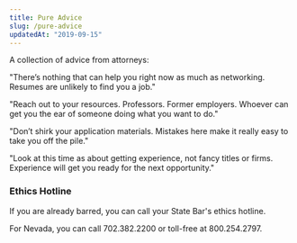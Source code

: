 ```yaml
---
title: Pure Advice
slug: /pure-advice
updatedAt: "2019-09-15"
---
```


A collection of advice from attorneys:

"There’s nothing that can help you right now as much as networking. Resumes are unlikely to find you a job."

"Reach out to your resources. Professors. Former employers. Whoever can get you the ear of someone doing what you want to do."

"Don’t shirk your application materials. Mistakes here make it really easy to take you off the pile."

"Look at this time as about getting experience, not fancy titles or firms. Experience will get you ready for the next opportunity."

### Ethics Hotline

If you are already barred, you can call your State Bar's ethics hotline.

For Nevada, you can call 702.382.2200 or toll-free at 800.254.2797.
